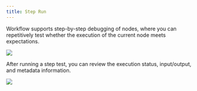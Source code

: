 ```yaml
---
title: Step Run
---
```


Workflow supports step-by-step debugging of nodes, where you can repetitively test whether the execution of the current node meets expectations.

![](../../../images/assets/output-(3)-(3).png)

After running a step test, you can review the execution status, input/output, and metadata information.

![](../../../images/assets/output-(4)-(2).png)
